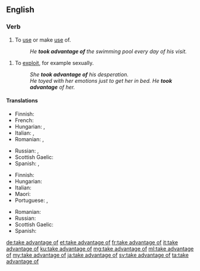 ==English==

===Verb===
{{head|en|verb|head=[[take advantage]] [[of]]}}

# To [[use#verb|use]] or make [[use#noun|use]] of.
#: ''He '''took advantage of''' the swimming pool every day of his visit.''
{{quote-Fanny Hill|part=3
|But now this visit of my soft warm hand in those so sensible parts had put every thing into such ungovernable fury that, disdaining all further preluding, and '''taking advantage of''' my commodious posture, he made the storm fall where I scarce patiently expected, and where he was sure to lay it}}
# To [[exploit#Verb|exploit]], for example sexually.
#: ''She '''took advantage of''' his desperation.''
#: ''He toyed with her emotions just to get her in bed. He '''took advantage''' of her.''

====Translations====
{{trans-top|make use of}}
* Finnish: {{t+|fi|käyttää}}
* French: {{t|fr|profiter de}}
* Hungarian: {{t+|hu|kihasznál}}, {{t|hu|hasznát veszi}}
* Italian: {{t+|it|sfruttare}}, {{t+|it|approfittare}}
* Romanian: {{t|ro|a abuza de}}, {{t|ro|a exploata (o situație)}}
{{trans-mid}}
* Russian: {{t+|ru|воспользоваться|tr=vospólʹzovatʹsja|sc=Cyrl}}, {{t+|ru|использовать|tr=ispólʹzovatʹ|sc=Cyrl}} {{qualifier|transitive}}
* Scottish Gaelic: {{t|gd|gabh brath|alt=gabh brath air}}
* Spanish: {{t+|es|aprovecharse}}, {{t+|es|aprovechar}}
{{trans-bottom}}

{{trans-top|exploit}}
* Finnish: {{t|fi|käyttää hyväksi}}
* Hungarian: {{t+|hu|kihasznál}}
* Italian: {{t|it|avvantaggiarsi}}
* Maori: {{t|mi|makihuhunu}}
* Portuguese: {{t|pt|tirar vantagem de}}, {{t+|pt|explorar}}
{{trans-mid}}
* Romanian: {{t+|ro|exploata}}
* Russian: {{t+|ru|эксплуатировать|tr=ekspluatírovatʹ|sc=Cyrl}}
* Scottish Gaelic: {{t|gd|gabh brath|alt=gabh brath air}}
* Spanish: {{t+|es|aprovecharse}}
{{trans-bottom}}

[[de:take advantage of]]
[[et:take advantage of]]
[[fr:take advantage of]]
[[it:take advantage of]]
[[ku:take advantage of]]
[[mg:take advantage of]]
[[ml:take advantage of]]
[[my:take advantage of]]
[[ja:take advantage of]]
[[sv:take advantage of]]
[[ta:take advantage of]]